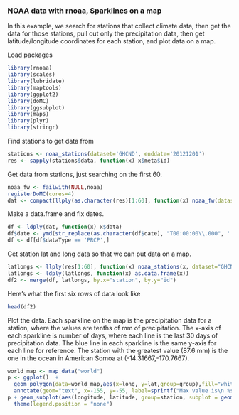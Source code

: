 ### NOAA data with rnoaa, Sparklines on a map

In this example, we search for stations that collect climate data, then get the data for those stations, pull out only the precipitation data, then get latitude/longitude coordinates for each station, and plot data on a map. 

Load packages

```r
library(rnoaa)
library(scales)
library(lubridate)
library(maptools)
library(ggplot2)
library(doMC)
library(ggsubplot)
library(maps)
library(plyr)
library(stringr)
```

Find stations to get data from

```r
stations <- noaa_stations(dataset='GHCND', enddate='20121201')
res <- sapply(stations$data, function(x) x$meta$id)
```

Get data from stations, just searching on the first 60.

```r
noaa_fw <- failwith(NULL,noaa)
registerDoMC(cores=4)
dat <- compact(llply(as.character(res)[1:60], function(x) noaa_fw(dataset='GHCND', station=x, year=2010, month=7), .parallel=TRUE))
```

Make a data.frame and fix dates. 

```r
df <- ldply(dat, function(x) x$data)
df$date <- ymd(str_replace(as.character(df$date), "T00:00:00\\.000", ''))
df <- df[df$dataType == 'PRCP',]
```

Get station lat and long data so that we can put data on a map.

```r
latlongs <- llply(res[1:60], function(x) noaa_stations(x, dataset="GHCND")$data$meta[c('id','latitude','longitude')])
latlongs <- ldply(latlongs, function(x) as.data.frame(x))
df2 <- merge(df, latlongs, by.x="station", by.y="id")
```

Here's what the first six rows of data look like

```r
head(df2)
```

Plot the data. Each sparkline on the map is the precipitation data for a station, where the values are tenths of mm of precipitation. The x-axis of each sparkline is number of days, where each line is the last 30 days of precipitation data. The blue line in each sparkline is the same y-axis for each line for reference. The station with the greatest value (87.6 mm) is the one in the ocean in American Somoa at (-14.31667,-170.7667). 

```r
world_map <- map_data("world")
p <- ggplot()  + 
  geom_polygon(data=world_map,aes(x=long, y=lat,group=group),fill="white", color="gray40", size=0.2) +
  annotate(geom="text", x=-155, y=-55, label=sprintf("Max value is\n %s mm",max(df2$value)/10))
p + geom_subplot(aes(longitude, latitude, group=station, subplot = geom_line(aes(date, value)), size=1), ref=ref_vline(aes(fill=length(value)), thickness=0.1), width = rel(2), height = rel(5), data = df2) +
  theme(legend.position = "none")
```
